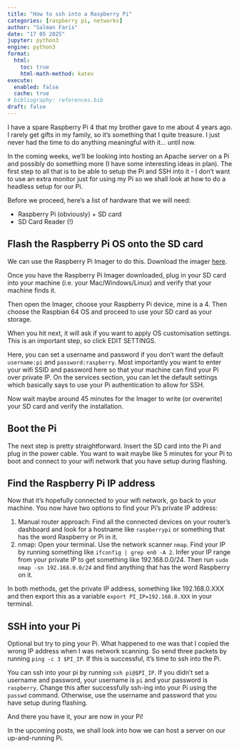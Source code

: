 ```yaml
---
title: "How to ssh into a Raspberry Pi" 
categories: [raspberry pi, networks]
author: "Salman Faris"
date: "17 05 2025"
jupyter: python3
engine: python3
format:
  html:
    toc: true
    html-math-method: katex
execute: 
  enabled: false
  cache: true
# bibliography: references.bib
draft: false
---
```


I have a spare Raspberry Pi 4 that my brother gave to me about 4 years ago. I rarely get gifts in my family, so it's something that I quite treasure. I just never had the time to do anything meaningful with it... until now.

In the coming weeks, we'll be looking into hosting an Apache server on a Pi and possibly do something more (I have some interesting ideas in plan). The first step to all that is to be able to setup the Pi and SSH into it - I don't want to use an extra monitor just for using my Pi so we shall look at how to do a headless setup for our Pi.

Before we proceed, here's a list of hardware that we will need: 

- Raspberry Pi (obviously) + SD card
- SD Card Reader (!)

## Flash the Raspberry Pi OS onto the SD card

We can use the Raspberry Pi Imager to do this. Download the imager [here](https://www.raspberrypi.com/software/).

Once you have the Raspberry Pi Imager downloaded, plug in your SD card into your machine (i.e. your Mac/Windows/Linux) and verify that your machine finds it.

Then open the Imager, choose your Raspberry Pi device, mine is a 4. Then choose the Raspbian 64 OS and proceed to use your SD card as your storage.

When you hit next, it will ask if you want to apply OS customisation settings. This is an important step, so click EDIT SETTINGS.

Here, you can set a username and password if you don't want the default `username:pi` and `password:raspberry`. Most importantly you want to enter your wifi SSID and password here so that your machine can find your Pi over private IP. On the services section, you can let the default settings which basically says to use your Pi authentication to allow for SSH.

Now wait maybe around 45 minutes for the Imager to write (or overwrite) your SD card and verify the installation.

## Boot the Pi

The next step is pretty straightforward. Insert the SD card into the Pi and plug in the power cable. You want to wait maybe like 5 minutes for your Pi to boot and connect to your wifi network that you have setup during flashing.

## Find the Raspberry Pi IP address

Now that it's hopefully connected to your wifi network, go back to your machine. You now have two options to find your Pi's private IP address:

1. Manual router approach: Find all the connected devices on your router's dashboard and look for a hostname like `raspberrypi` or something that has the word Raspberry or Pi in it. 
2. nmap: Open your terminal. Use the network scanner `nmap`. Find your IP by running something like `ifconfig | grep en0 -A 2`. Infer your IP range from your private IP to get something like 192.168.0.0/24. Then run `sudo nmap -sn 192.168.0.0/24` and find anything that has the word Raspberry on it.

In both methods, get the private IP address, something like 192.168.0.XXX and then export this as a variable `export PI_IP=192.168.0.XXX` in your terminal.

## SSH into your Pi

Optional but try to ping your Pi. What happened to me was that I copied the wrong IP address when I was network scanning. So send three packets by running `ping -c 3 $PI_IP`. If this is successful, it's time to ssh into the Pi.

You can ssh into your pi by running `ssh pi@$PI_IP`. If you didn't set a username and password, your username is `pi` and your password is `raspberry`. Change this after successfully ssh-ing into your Pi using the `passwd` command. Otherwise, use the username and password that you have setup during flashing.

And there you have it, your are now in your Pi!

In the upcoming posts, we shall look into how we can host a server on our up-and-running Pi.